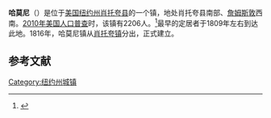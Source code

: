 {{Infobox settlement
|official_name            = 哈莫尼
|settlement_type         = 镇
|nickname                 = 
|motto                    =

<!-- Images -->
|image_skyline            = 
|imagesize                = 
|image_caption            = 
|image_flag               = 
|image_seal               =

<!-- Maps -->
|pushpin_map              = New York
|pushpin_label            = 哈莫尼
|pushpin_label_position   = <!-- the position of the pushpin label: left, right, top, bottom, none -->
|pushpin_map_caption      = 
|pushpin_mapsize          =
|image_map                = 
|mapsize                  = 
|map_caption              = 
|image_map1               = 
|mapsize1                 = 
|map_caption1             =

<!-- Location -->
|coordinates_display      = inline,title
|coordinates_region       = US-NY
|subdivision_type         = [[国家|国家]]
|subdivision_name         = [[美国|美国]]
|subdivision_type1        = [[美国行政区划|州]]
|subdivision_name1        = [[纽约州|纽约州]]
|subdivision_type2        = [[纽约州行政区划|县]]
|subdivision_name2        = [[肖托夸县_(纽约州)|肖托夸县]]
|government_footnotes     = 
|government_type          =
|established_title        = 
|established_date         =

<!-- Area -->
|unit_pref                = Imperial
|area_footnotes           = 
|area_magnitude           = 
|area_total_km2           = 118.0
|area_land_km2            = 117.6
|area_water_km2           = 0.4
|area_total_sq_mi         = 
|area_land_sq_mi          = 4
|area_water_sq_mi         = 

<!-- Population -->
|population_as_of         = [[2010年美国人国普查|2010]]
|population_footnotes     = 
|population_total         = 2206
|population_density_km2   = 18.8
|population_density_sq_mi =

<!-- General information -->
|timezone                 = [[美国东部时间|EST]]
|utc_offset               = -5
|timezone_DST             = EDT
|utc_offset_DST           = -4
|elevation_footnotes      = 
|elevation_m              = 518
|elevation_ft             = 1699
|latd = 42 |latm = 3 |lats = 30 |latNS = N
|longd = 79 |longm = 26 |longs = 30 |longEW = W

<!-- Area/postal codes & others -->
|postal_code_type         = [[美国邮政编码|邮政编码]]
|postal_code              = 14767
|area_code                = 
|website                  = {{URL|thetownofharmony.com}}
|footnotes                = 
}}
'''哈莫尼'''（{{lang-en|Harmony}}）是位于[[美国|美国]][[纽约州|纽约州]][[肖托夸县_(纽约州)|肖托夸县]]的一个镇，地处肖托夸县南部、[[詹姆斯敦_(纽约州)|詹姆斯敦]]西南。[[2010年美国人口普查|2010年美国人口普查]]时，该镇有2206人。<ref name>{{cite web|url=http://factfinder2.census.gov|publisher=[[United_States_Census_Bureau|United States Census Bureau]]|title=American FactFinder|accessdate=2020-10-04|archive-date=2013-09-11|archive-url=https://web.archive.org/web/20130911234518/http://factfinder2.census.gov/|dead-url=no}}</ref>最早的定居者于1809年左右到达此地。1816年，哈莫尼镇从[[肖托夸_(纽约州)|肖托夸镇]]分出，正式建立。

== 参考文献 ==
{{reflist}}

{{NY-stub}}
[[Category:纽约州城镇|Category:纽约州城镇]]